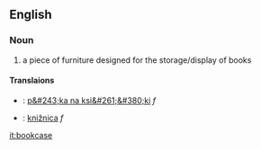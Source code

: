 ==English==
===Noun===
# a piece of furniture designed for the storage/display of books
====Translaions====
*{{pl}}: [[p&#243;ka na ksi&#261;&#380;ki]] ''f''
*{{sk}}: [[knižnica]] ''f''

[[it:bookcase]]